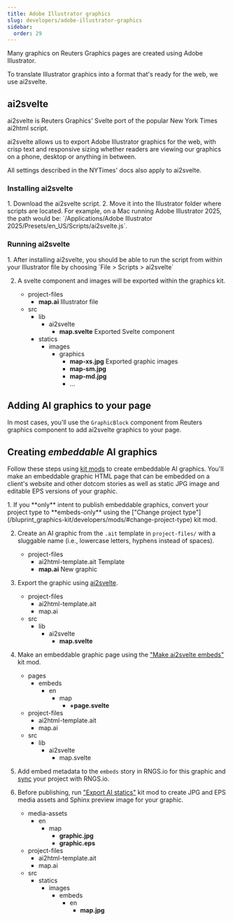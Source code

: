 ```yaml
---
title: Adobe Illustrator graphics
slug: developers/adobe-illustrator-graphics
sidebar:
  order: 29
---
```




Many graphics on Reuters Graphics pages are created using Adobe Illustrator.

To translate Illustrator graphics into a format that's ready for the web, we use ai2svelte.

## ai2svelte

ai2svelte is Reuters Graphics' Svelte port of the popular New York Times ai2html script. 

ai2svelte allows us to export Adobe Illustrator graphics for the web, with crisp text and responsive sizing whether readers are viewing our graphics on a phone, desktop or anything in between.

All settings described in the NYTimes' docs also apply to ai2svelte.

<LinkCard
  title="ai2html"
  description="Read more about ai2html"
  color="var(--sl-color-green)"
  icon="open-book"
  href="http://ai2html.org"
  target="_blank"
/>

### Installing ai2svelte

<Steps>
1. Download the ai2svelte script.
    <LinkCard
      title="ai2svelte"
      description="Get the ai2svelte script from Reuters Graphics"
      color="var(--sl-color-blue-high)"
      icon="seti:github"
      href="https://raw.githubusercontent.com/reuters-graphics/ai2svelte/refs/heads/master/ai2svelte.js"
      target="_blank"
    />
2. Move it into the Illustrator folder where scripts are located. For example, on a Mac running Adobe Illustrator 2025, the path would be: `/Applications/Adobe Illustrator 2025/Presets/en_US/Scripts/ai2svelte.js`.

</Steps>

### Running ai2svelte

<Steps>
1. After installing ai2svelte, you should be able to run the script from within your Illustrator file by choosing `File > Scripts > ai2svelte`

2. A svelte component and images will be exported within the graphics kit.
    <FileTree>
      - project-files
        - **map.ai** Illustrator file
      - src
        - lib
          - ai2svelte
            - **map.svelte** Exported Svelte component
        - statics
          - images
            - graphics
              - **map-xs.jpg** Exported graphic images
              - **map-sm.jpg** 
              - **map-md.jpg** 
              - ...
      </FileTree>
</Steps>

## Adding AI graphics to your page

In most cases, you'll use the `GraphicBlock` component from Reuters graphics component to add ai2svelte graphics to your page.

<LinkCard
  title="Graphics components: GraphicBlock"
  description="Read more about using the GraphicBlock component for ai2svelte graphics"
  color="var(--sl-color-green)"
  icon="open-book"
  href="https://reuters-graphics.github.io/graphics-components/?path=/docs/components-graphics-graphicblock--docs"
  target="_blank"
/>

## Creating _embeddable_ AI graphics

Follow these steps using [kit mods](/bluprint_graphics-kit/developers/mods/) to create embeddable AI graphics. You'll make an embeddable graphic HTML page that can be embedded on a client's website and other dotcom stories as well as static JPG image and editable EPS versions of your graphic.

<Steps>
1. If you **only** intent to publish embeddable graphics, convert your project type to **embeds-only** using the ["Change project type"](/bluprint_graphics-kit/developers/mods/#change-project-type) kit mod.

2. Create an AI graphic from the `.ait` template in `project-files/` with a sluggable name (i.e., lowercase letters, hyphens instead of spaces).
    <FileTree>
      - project-files
        - ai2html-template.ait Template
        - **map.ai** New graphic
    </FileTree>
3. Export the graphic using [ai2svelte](#ai2svelte).
    <FileTree>
      - project-files
        - ai2html-template.ait
        - map.ai
      - src
        - lib
          - ai2svelte
            - **map.svelte**
    </FileTree>
4. Make an embeddable graphic page using the ["Make ai2svelte embeds"](/bluprint_graphics-kit/developers/mods/#make-ai2svelte-embeds) kit mod.
    <FileTree>
      - pages
        - embeds
          - en
            - map
              - **+page.svelte**
      - project-files
        - ai2html-template.ait
        - map.ai
      - src
        - lib
          - ai2svelte
            - map.svelte
    </FileTree>
5. Add embed metadata to the `embeds` story in RNGS.io for this graphic and [sync](/bluprint_graphics-kit/developers/archieml/#sync) your project with RNGS.io.

6. Before publishing, run ["Export AI statics"](/bluprint_graphics-kit/developers/mods/#export-ai-statics) kit mod to create JPG and EPS media assets and Sphinx preview image for your graphic.
    <FileTree>
      - media-assets
        - en
          - map
            - **graphic.jpg**
            - **graphic.eps**
      - project-files
        - ai2html-template.ait
        - map.ai
      - src
        - statics
          - images
            - embeds
              - en
                - **map.jpg**
    </FileTree>
</Steps>